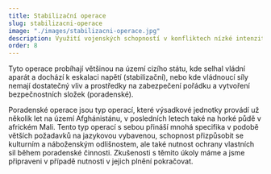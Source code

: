 ```yaml
---
title: Stabilizační operace
slug: stabilizacni-operace
image: "./images/stabilizacni-operace.jpg"
description: Využití vojenských schopností v konfliktech nízké intenzity, a to poradenskou nebo protipovstaleckou činností.
order: 8
---
```


Tyto operace probíhají většinou na území cizího státu, kde selhal vládní aparát a dochází k eskalaci napětí (stabilizační), nebo kde vládnoucí síly nemají dostatečný vliv a prostředky na zabezpečení pořádku a vytvoření bezpečnostních složek (poradenské).

Poradenské operace jsou typ operací, které výsadkové jednotky provádí už několik let na území Afghánistánu, v posledních letech také na horké půdě v africkém Mali. Tento typ operací s sebou přináší mnohá specifika v podobě větších požadavků na jazykovou vybavenou, schopnost přizpůsobit se kulturním a náboženským odlišnostem, ale také nutnost ochrany vlastních sil během poradenské činnosti. Zkušenosti s těmito úkoly máme a jsme připraveni v případě nutnosti v jejich plnění pokračovat.
